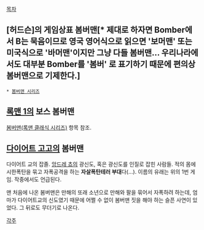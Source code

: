 [[목차]]

== [허드슨]의 게임상표 봄버맨[* 제대로 하자면 Bomber에서 B는 묵음이므로 영국 영어식으로 읽으면 '보머맨' 또는 미국식으로 '바머맨'이지만 그냥 다들 봄버맨... 우리나라에서도 대부분 Bomber를 '봄버' 로 표기하기 때문에 편의상 봄버맨으로 기제한다.] ==
 * [[봄버맨 시리즈]]

== [[록맨 1]]의 보스 봄버맨 ==
[[봄버맨(록맨 클래식 시리즈)]] 항목 참조. 

== [[다이어트 고고]]의 봄버맨 ==
다이어트 교의 잡졸. [[앙드레 쵸]]의 광신도, 혹은 광신도를 인질로 잡힌 사람들. 적의 몸에 시한폭탄을 묶고 자폭공격을 하는 '''자살폭탄테러 부대'''다(...). 이름의 유래는 위의 1번 게임. 작중에서도 언급된다.

맨 처음에 나온 봄버맨은 만해의 또래 소년으로 만해와 팔을 묶어서 자폭하려 하는데, 엄마가 다이어트교의 신도였기 때문에 어쩔 수 없이 봄버맨 짓을 해야 하는 슬픈 사연이 있었다. 그 뒤로도 무더기로 나온다.

[[각주]]
